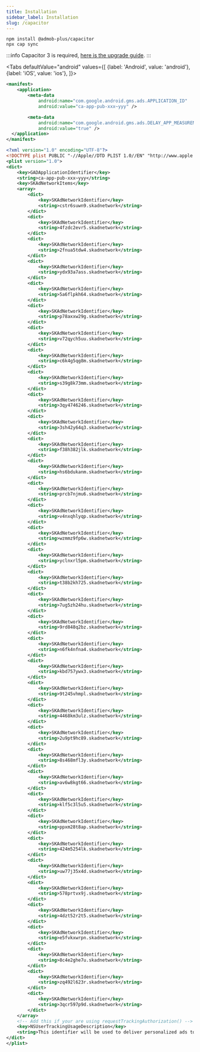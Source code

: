 ```yaml
---
title: Installation
sidebar_label: Installation
slug: /capacitor
---
```



```shell
npm install @admob-plus/capacitor
npx cap sync
```

:::info
Capacitor 3 is required, [here is the upgrade guide](https://capacitorjs.com/docs/v3/updating/3-0).
:::

<Tabs
  defaultValue="android"
  values={[
    {label: 'Android', value: 'android'},
    {label: 'iOS', value: 'ios'},
  ]}>
  <TabItem value="android">

```xml title="android/app/src/main/AndroidManifest.xml" {3-9}
<manifest>
    <application>
        <meta-data
            android:name="com.google.android.gms.ads.APPLICATION_ID"
            android:value="ca-app-pub-xxx~yyy" />

        <meta-data
            android:name="com.google.android.gms.ads.DELAY_APP_MEASUREMENT_INIT"
            android:value="true" />
  </application>
</manifest>
```

  </TabItem>
  <TabItem value="ios">

```xml title="ios/App/App/Info.plist" {5-13}
<?xml version="1.0" encoding="UTF-8"?>
<!DOCTYPE plist PUBLIC "-//Apple//DTD PLIST 1.0//EN" "http://www.apple.com/DTDs/PropertyList-1.0.dtd">
<plist version="1.0">
<dict>
    <key>GADApplicationIdentifier</key>
    <string>ca-app-pub-xxx~yyy</string>
    <key>SKAdNetworkItems</key>
    <array>
        <dict>
            <key>SKAdNetworkIdentifier</key>
            <string>cstr6suwn9.skadnetwork</string>
        </dict>
        <dict>
            <key>SKAdNetworkIdentifier</key>
            <string>4fzdc2evr5.skadnetwork</string>
        </dict>
        <dict>
            <key>SKAdNetworkIdentifier</key>
            <string>2fnua5tdw4.skadnetwork</string>
        </dict>
        <dict>
            <key>SKAdNetworkIdentifier</key>
            <string>ydx93a7ass.skadnetwork</string>
        </dict>
        <dict>
            <key>SKAdNetworkIdentifier</key>
            <string>5a6flpkh64.skadnetwork</string>
        </dict>
        <dict>
            <key>SKAdNetworkIdentifier</key>
            <string>p78axxw29g.skadnetwork</string>
        </dict>
        <dict>
            <key>SKAdNetworkIdentifier</key>
            <string>v72qych5uu.skadnetwork</string>
        </dict>
        <dict>
            <key>SKAdNetworkIdentifier</key>
            <string>c6k4g5qg8m.skadnetwork</string>
        </dict>
        <dict>
            <key>SKAdNetworkIdentifier</key>
            <string>s39g8k73mm.skadnetwork</string>
        </dict>
        <dict>
            <key>SKAdNetworkIdentifier</key>
            <string>3qy4746246.skadnetwork</string>
        </dict>
        <dict>
            <key>SKAdNetworkIdentifier</key>
            <string>3sh42y64q3.skadnetwork</string>
        </dict>
        <dict>
            <key>SKAdNetworkIdentifier</key>
            <string>f38h382jlk.skadnetwork</string>
        </dict>
        <dict>
            <key>SKAdNetworkIdentifier</key>
            <string>hs6bdukanm.skadnetwork</string>
        </dict>
        <dict>
            <key>SKAdNetworkIdentifier</key>
            <string>prcb7njmu6.skadnetwork</string>
        </dict>
        <dict>
            <key>SKAdNetworkIdentifier</key>
            <string>v4nxqhlyqp.skadnetwork</string>
        </dict>
        <dict>
            <key>SKAdNetworkIdentifier</key>
            <string>wzmmz9fp6w.skadnetwork</string>
        </dict>
        <dict>
            <key>SKAdNetworkIdentifier</key>
            <string>yclnxrl5pm.skadnetwork</string>
        </dict>
        <dict>
            <key>SKAdNetworkIdentifier</key>
            <string>t38b2kh725.skadnetwork</string>
        </dict>
        <dict>
            <key>SKAdNetworkIdentifier</key>
            <string>7ug5zh24hu.skadnetwork</string>
        </dict>
        <dict>
            <key>SKAdNetworkIdentifier</key>
            <string>9rd848q2bz.skadnetwork</string>
        </dict>
        <dict>
            <key>SKAdNetworkIdentifier</key>
            <string>n6fk4nfna4.skadnetwork</string>
        </dict>
        <dict>
            <key>SKAdNetworkIdentifier</key>
            <string>kbd757ywx3.skadnetwork</string>
        </dict>
        <dict>
            <key>SKAdNetworkIdentifier</key>
            <string>9t245vhmpl.skadnetwork</string>
        </dict>
        <dict>
            <key>SKAdNetworkIdentifier</key>
            <string>4468km3ulz.skadnetwork</string>
        </dict>
        <dict>
            <key>SKAdNetworkIdentifier</key>
            <string>2u9pt9hc89.skadnetwork</string>
        </dict>
        <dict>
            <key>SKAdNetworkIdentifier</key>
            <string>8s468mfl3y.skadnetwork</string>
        </dict>
        <dict>
            <key>SKAdNetworkIdentifier</key>
            <string>av6w8kgt66.skadnetwork</string>
        </dict>
        <dict>
            <key>SKAdNetworkIdentifier</key>
            <string>klf5c3l5u5.skadnetwork</string>
        </dict>
        <dict>
            <key>SKAdNetworkIdentifier</key>
            <string>ppxm28t8ap.skadnetwork</string>
        </dict>
        <dict>
            <key>SKAdNetworkIdentifier</key>
            <string>424m5254lk.skadnetwork</string>
        </dict>
        <dict>
            <key>SKAdNetworkIdentifier</key>
            <string>uw77j35x4d.skadnetwork</string>
        </dict>
        <dict>
            <key>SKAdNetworkIdentifier</key>
            <string>578prtvx9j.skadnetwork</string>
        </dict>
        <dict>
            <key>SKAdNetworkIdentifier</key>
            <string>4dzt52r2t5.skadnetwork</string>
        </dict>
        <dict>
            <key>SKAdNetworkIdentifier</key>
            <string>e5fvkxwrpn.skadnetwork</string>
        </dict>
        <dict>
            <key>SKAdNetworkIdentifier</key>
            <string>8c4e2ghe7u.skadnetwork</string>
        </dict>
        <dict>
            <key>SKAdNetworkIdentifier</key>
            <string>zq492l623r.skadnetwork</string>
        </dict>
        <dict>
            <key>SKAdNetworkIdentifier</key>
            <string>3qcr597p9d.skadnetwork</string>
        </dict>
    </array>
    <!-- Add this if your are using requestTrackingAuthorization() -->
    <key>NSUserTrackingUsageDescription</key>
    <string>This identifier will be used to deliver personalized ads to you.</string>
</dict>
</plist>
```

  </TabItem>
</Tabs>

